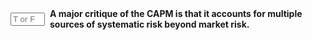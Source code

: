 ::: {.question-block}

<form onsubmit="event.preventDefault(); checkAnswerBox('module5_tf_q40','F')" style="display: flex; align-items: center; gap: 8px;">
<input type="text" id="module5_tf_q40" name="module5_tf_q40" maxlength="1" placeholder="T or F" style="width: 55px;" data-correct-answer="F" /> 
<label for="module5_tf_q40"><strong>A major critique of the CAPM is that it accounts for multiple sources of systematic risk beyond market risk.</strong></label>
</form>

<div id="feedback-module5_tf_q40" class="feedback" data-status="" style="display:none;">
This is FALSE. CAPM accounts for only one source—market beta. Other models (e.g., Fama-French) include additional factors.
</div>

:::
